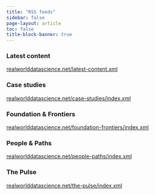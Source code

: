 ```yaml
---
title: "RSS feeds"
sidebar: false
page-layout: article
toc: false
title-block-banner: true
---
```

### Latest content
[realworlddatascience.net/latest-content.xml](https://realworlddatascience.net/latest-content.xml)

### Case studies
[realworlddatascience.net/case-studies/index.xml](https://realworlddatascience.net/case-studies/index.xml)

### Foundation & Frontiers
[realworlddatascience.net/foundation-frontiers/index.xml](https://realworlddatascience.net/foundation-frontiers/index.xml)

### People & Paths
[realworlddatascience.net/people-paths/index.xml](https://realworlddatascience.net/people-paths/index.xml)

### The Pulse
[realworlddatascience.net/the-pulse/index.xml](https://realworlddatascience.net/the-pulse/index.xml)

